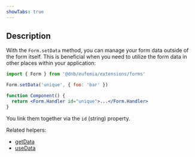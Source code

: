 ```yaml
---
showTabs: true
---
```


## Description

With the `Form.setData` method, you can manage your form data outside of the form itself. This is beneficial when you need to utilize the form data in other places within your application:

```jsx
import { Form } from '@dnb/eufemia/extensions/forms'

Form.setData('unique', { foo: 'bar' })

function Component() {
  return <Form.Handler id="unique">...</Form.Handler>
}
```

You link them together via the `id` (string) property.

Related helpers:

- [getData](/uilib/extensions/forms/Form/getData/)
- [useData](/uilib/extensions/forms/Form/useData/)

